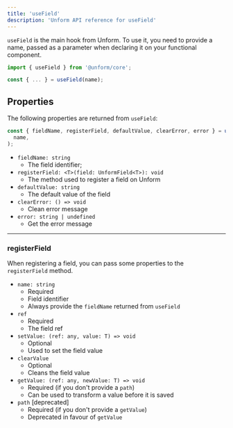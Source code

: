 ```yaml
---
title: 'useField'
description: 'Unform API reference for useField'
---
```


`useField` is the main hook from Unform. To use it, you need to provide a name,
passed as a parameter when declaring it on your functional component.

```jsx
import { useField } from '@unform/core';

const { ... } = useField(name);
```

## Properties

The following properties are returned from `useField`:

```jsx
const { fieldName, registerField, defaultValue, clearError, error } = useField(
  name,
);
```

- `fieldName: string`
  - The field identifier;
- `registerField: <T>(field: UnformField<T>): void`
  - The method used to register a field on Unform
- `defaultValue: string`
  - The default value of the field
- `clearError: () => void`
  - Clean error message
- `error: string | undefined`
  - Get the error message

---

### registerField

When registering a field, you can pass some properties to the `registerField` method.

- `name: string`
  - Required
  - Field identifier
  - Always provide the `fieldName` returned from `useField`
- `ref`
  - Required
  - The field ref
- `setValue: (ref: any, value: T) => void`
  - Optional
  - Used to set the field value
- `clearValue`
  - Optional
  - Cleans the field value
- `getValue: (ref: any, newValue: T) => void`
  - Required (if you don't provide a `path`)
  - Can be used to transform a value before it is saved
- `path` [deprecated]
  - Required (if you don't provide a `getValue`)
  - Deprecated in favour of `getValue`
